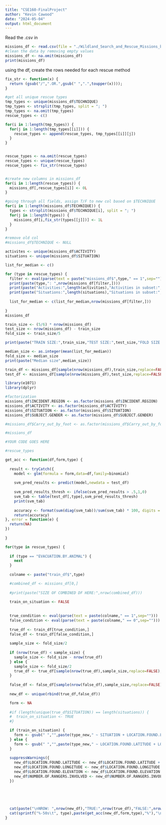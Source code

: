 ```yaml
---
title: "CSE160-FinalProject"
author: "Kevin Cawood"
date: "2024-05-04"
output: html_document
---
```


Read the .csv in

```r
missions_df <- read.csv(file = "./Wildland_Search_and_Rescue_Missions_by_NYS_Forest_Rangers__Beginning_2012.csv", header=TRUE)
#clean the data by removing empty values
missions_df <- na.omit(missions_df)
print(missions_df)
```

using the df, create the rows needed for each rescue method

```r

fix_str <- function(x) {
  return (gsub("/",".OR.",gsub(" ",".",toupper(x))));
}

#get all unique rescue types
tmp_types <- unique(missions_df$TECHNIQUE)
tmp_types <- strsplit(tmp_types, split = "; ")
tmp_types <- na.omit(tmp_types)
rescue_types <- c()

for(i in 1:length(tmp_types)) {
  for(j in 1:length(tmp_types[[i]])) {
    rescue_types <- append(rescue_types, tmp_types[[i]][j])
  }
}


rescue_types <- na.omit(rescue_types)
rescue_types <- unique(rescue_types)
rescue_types <- fix_str(rescue_types)


#create new columns in missions_df
for(i in 1:length(rescue_types)) {
  missions_df[,rescue_types[i]] <- 0L
}

#going through all fields, assign T/F to new col based on $TECHNIQUE
for(i in 1:length(missions_df$TECHNIQUE)) {
  types <- strsplit(missions_df$TECHNIQUE[i], split = "; ")
  for(j in 1:length(types)) {
    missions_df[i,fix_str(types[[j]])] <- 1L
  }
}

#remove old col
#missions_df$TECHNIQUE <- NULL

activites <- unique(missions_df$ACTIVITY)
situations <- unique(missions_df$SITUATION)

list_for_median <- c()

for (type in rescue_types) {
  filter <- eval(parse(text = paste("missions_df$",type," == 1",sep="")))
  print(paste(type,": ",nrow(missions_df[filter,])))
  print(paste("Activities:",length(activities),"Activities in subset:",length(unique(missions_df[filter,]$ACTIVITY))))
  print(paste("Situations:",length(situations),"Situations in subset:",length(unique(missions_df[filter,]$SITUATION))))
  
  list_for_median <- c(list_for_median,nrow(missions_df[filter,]))
  
}
missions_df

train_size <- (5/6) * nrow(missions_df)
test_size <- nrow(missions_df) - train_size
fold_size <- train_size/5

print(paste("TRAIN SIZE:",train_size,"TEST SIZE:",test_size,"FOLD SIZE:",fold_size))

median_size <- as.integer(mean(list_for_median))
fold_size <- median_size
print(paste("Median size",median_size))

train_df <- missions_df[sample(nrow(missions_df),train_size,replace=FALSE),]
test_df <- missions_df[sample(nrow(missions_df),test_size,replace=FALSE),]
```

```r
library(e1071)
library(dplyr)

#factorization
missions_df$INCIDENT.REGION <- as.factor(missions_df$INCIDENT.REGION)
missions_df$ACTIVITY <- as.factor(missions_df$ACTIVITY)
missions_df$SITUATION <- as.factor(missions_df$SITUATION)
missions_df$SUBJECT.GENDER <- as.factor(missions_df$SUBJECT.GENDER)

#missions_df$Carry_out_by_foot <- as.factor(missions_df$Carry_out_by_foot)

#missions_df

#YOUR CODE GOES HERE

#rescue_types

get_acc <- function(df,form,type) {
  
  result <- tryCatch({
    model <- glm(formula = form,data=df,family=binomial)
    
    svm_pred_results <- predict(model,newdata = test_df)
    
    svm_pred_results_thresh <- ifelse(svm_pred_results > .5,1,0)                                      
    svm_tab <- table(test_df[,type],svm_pred_results_thresh)
    print(svm_tab)
    
    accuracy <- format(sum(diag(svm_tab))/sum(svm_tab) * 100, digits = 3)
    return(accuracy)
}, error = function(e) {
  return(NA)
})
  
}

for(type in rescue_types) {
  
  if (type == "EVACUATION.BY.ANIMAL") {
    next
  }
  
  colname <- paste("train_df$",type)

  #combined_df <- missions_df[0,]
  
  #print(paste("SIZE OF COMBINED DF HERE:",nrow(combined_df)))
  
  train_on_situation <- FALSE
  
    
  true_condition <- eval(parse(text = paste(colname," == 1",sep="")))
  false_condition <- eval(parse(text = paste(colname," == 0",sep="")))
  
  true_df <- train_df[true_condition,]
  false_df <- train_df[false_condition,]
  
  sample_size <- fold_size/2
  
  if (nrow(true_df) < sample_size) {
    sample_size <- fold_size - nrow(true_df)
  } else {
    sample_size <- fold_size/2
    true_df <- true_df[sample(nrow(true_df),sample_size,replace=FALSE),]
  }
  
  false_df <- false_df[sample(nrow(false_df),sample_size,replace=FALSE),]
    
  new_df <- unique(rbind(true_df,false_df))

  form <- NA
  
  #if (length(unique(true_df$SITUATION)) == length(situations)) {
  #  train_on_situation <- TRUE
  #}

  if (train_on_situation) {
    form <- gsub(" ","",paste(type_new," ~ SITUATION + LOCATION.FOUND.LATITUDE + LOCATION.FOUND.LONGITUDE + LOCATION.FOUND.ELEVATION + NUMBER.OF.RANGERS.INVOLVED"));
  } else {
    form <- gsub(" ","",paste(type_new," ~ LOCATION.FOUND.LATITUDE + LOCATION.FOUND.LONGITUDE + LOCATION.FOUND.ELEVATION + NUMBER.OF.RANGERS.INVOLVED"));
  }
  
  suppressWarnings({
    new_df$LOCATION.FOUND.LATITUDE <- new_df$LOCATION.FOUND.LATITUDE + rnorm(50)
    new_df$LOCATION.FOUND.LONGITUDE <- new_df$LOCATION.FOUND.LONGITUDE + rnorm(50)
    new_df$LOCATION.FOUND.ELEVATION <- new_df$LOCATION.FOUND.ELEVATION + rnorm(50)
    new_df$NUMBER.OF.RANGERS.INVOLVED <- new_df$NUMBER.OF.RANGERS.INVOLVED + rnorm(50)
  })
  
  
  
  
  
  cat(paste("\nNROW: ",nrow(new_df),"TRUE:",nrow(true_df),"FALSE:",nrow(false_df),"\n"))
  cat(sprintf("%-50s\t", type),paste(get_acc(new_df,form,type),"%"),"\n")
}

```

```r

```

```r

```

```r
```
